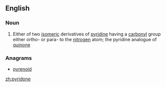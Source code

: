 ==English==

===Noun===
{{wikipedia}}
{{en-noun}}

# {{lb|en|organic compound}} Either of two [[isomeric]] derivatives of [[pyridine]] having a [[carbonyl]] group either ortho- or para- to the [[nitrogen]] atom; the pyridine analogue of [[quinone]]

===Anagrams===
* [[pyrenoid#English|pyrenoid]]

[[zh:pyridone]]